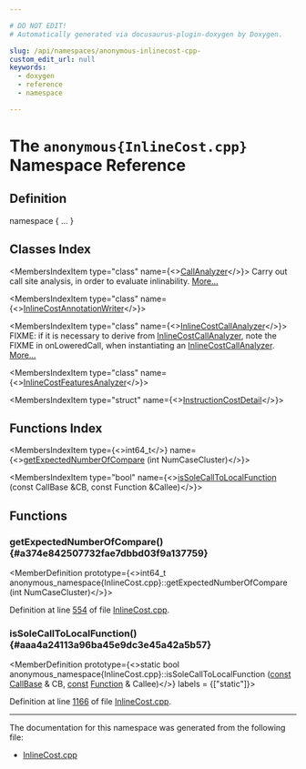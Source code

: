 ```yaml
---

# DO NOT EDIT!
# Automatically generated via docusaurus-plugin-doxygen by Doxygen.

slug: /api/namespaces/anonymous-inlinecost-cpp-
custom_edit_url: null
keywords:
  - doxygen
  - reference
  - namespace

---
```





# The `anonymous{InlineCost.cpp}` Namespace Reference

<DoxygenPage pluginConfig={pluginConfig}>



## Definition

<CodeBlock>namespace &#123; ... &#125;</CodeBlock>

## Classes Index

<MembersIndex>

<MembersIndexItem
  type="class"
  name={<><a href="/docs/api/classes/anonymous-namespace-inlinecost-cpp-/callanalyzer">CallAnalyzer</a></>}>
Carry out call site analysis, in order to evaluate inlinability. <a href="/docs/api/classes/anonymous-namespace-inlinecost-cpp-/callanalyzer/#details">More...</a>
</MembersIndexItem>

<MembersIndexItem
  type="class"
  name={<><a href="/docs/api/classes/anonymous-namespace-inlinecost-cpp-/inlinecostannotationwriter">InlineCostAnnotationWriter</a></>}>
</MembersIndexItem>

<MembersIndexItem
  type="class"
  name={<><a href="/docs/api/classes/anonymous-namespace-inlinecost-cpp-/inlinecostcallanalyzer">InlineCostCallAnalyzer</a></>}>
FIXME: if it is necessary to derive from <a href="/docs/api/classes/anonymous-namespace-inlinecost-cpp-/inlinecostcallanalyzer">InlineCostCallAnalyzer</a>, note the FIXME in onLoweredCall, when instantiating an <a href="/docs/api/classes/anonymous-namespace-inlinecost-cpp-/inlinecostcallanalyzer">InlineCostCallAnalyzer</a>. <a href="/docs/api/classes/anonymous-namespace-inlinecost-cpp-/inlinecostcallanalyzer/#details">More...</a>
</MembersIndexItem>

<MembersIndexItem
  type="class"
  name={<><a href="/docs/api/classes/anonymous-namespace-inlinecost-cpp-/inlinecostfeaturesanalyzer">InlineCostFeaturesAnalyzer</a></>}>
</MembersIndexItem>

<MembersIndexItem
  type="struct"
  name={<><a href="/docs/api/structs/anonymous-namespace-inlinecost-cpp-/instructioncostdetail">InstructionCostDetail</a></>}>
</MembersIndexItem>

</MembersIndex>

## Functions Index

<MembersIndex>

<MembersIndexItem
  type={<>int64&#95;t</>}
  name={<><a href="#a374e842507732fae7dbbd03f9a137759">getExpectedNumberOfCompare</a> (int NumCaseCluster)</>}>
</MembersIndexItem>

<MembersIndexItem
  type="bool"
  name={<><a href="#aaa4a24113a96ba45e9dc3e45a42a5b57">isSoleCallToLocalFunction</a> (const CallBase &amp;CB, const Function &amp;Callee)</>}>
</MembersIndexItem>

</MembersIndex>


<SectionDefinition>

## Functions

### getExpectedNumberOfCompare() {#a374e842507732fae7dbbd03f9a137759}

<MemberDefinition
  prototype={<>int64&#95;t anonymous&#95;namespace&#123;InlineCost.cpp&#125;::getExpectedNumberOfCompare (int NumCaseCluster)</>}>

Definition at line <a href="/docs/api/files/lib/lib/analysis/inlinecost-cpp/#l00554">554</a> of file <a href="/docs/api/files/lib/lib/analysis/inlinecost-cpp">InlineCost.cpp</a>.
</MemberDefinition>

### isSoleCallToLocalFunction() {#aaa4a24113a96ba45e9dc3e45a42a5b57}

<MemberDefinition
  prototype={<>static bool anonymous&#95;namespace&#123;InlineCost.cpp&#125;::isSoleCallToLocalFunction (<a href="/docs/api/files/lib/lib/target/lib/target/aarch64/aarch64promoteconstant-cpp/#a90f8350fecae261c25be85d38b451bff">const</a> <a href="/docs/api/classes/llvm/callbase">CallBase</a> &amp; CB, <a href="/docs/api/files/lib/lib/target/lib/target/aarch64/aarch64promoteconstant-cpp/#a90f8350fecae261c25be85d38b451bff">const</a> <a href="/docs/api/classes/llvm/function">Function</a> &amp; Callee)</>}
  labels = {["static"]}>

Definition at line <a href="/docs/api/files/lib/lib/analysis/inlinecost-cpp/#l01166">1166</a> of file <a href="/docs/api/files/lib/lib/analysis/inlinecost-cpp">InlineCost.cpp</a>.
</MemberDefinition>

</SectionDefinition>

<hr/>

The documentation for this namespace was generated from the following file:

<ul>
<li><a href="/docs/api/files/lib/lib/analysis/inlinecost-cpp">InlineCost.cpp</a></li>
</ul>

</DoxygenPage>
